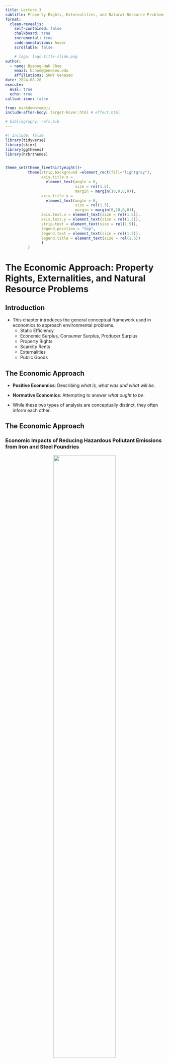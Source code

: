 ```yaml
---
title: Lecture 3
subtitle: Property Rights, Externalities, and Natural Resource Problems
format:
  clean-revealjs:
    self-contained: false
    chalkboard: true
    incremental: true
    code-annotations: hover
    scrollable: false

    # logo: logo-title-slide.png
author:
  - name: Byeong-Hak Choe
    email: bchoe@geneseo.edu
    affiliations: SUNY Geneseo
date: 2024-08-28
execute: 
  eval: true
  echo: true
callout-icon: false

from: markdown+emoji
include-after-body: target-hover.html # effect.html

# bibliography: refs.bib
---
```



```r
#| include: false
library(tidyverse)
library(skimr)
library(ggthemes)
library(hrbrthemes)


theme_set(theme_fivethirtyeight()+
          theme(strip.background =element_rect(fill="lightgray"),
                axis.title.x = 
                  element_text(angle = 0,
                               size = rel(1.5),
                               margin = margin(10,0,0,0)),
                axis.title.y = 
                  element_text(angle = 0,
                               size = rel(1.5),
                               margin = margin(0,10,0,0)),
                axis.text.x = element_text(size = rel(1.5)),
                axis.text.y = element_text(size = rel(1.5)),
                strip.text = element_text(size = rel(1.5)),
                legend.position = "top",
                legend.text = element_text(size = rel(1.5)),
                legend.title = element_text(size = rel(1.5))
                )
          )
```




# The Economic Approach: Property Rights, Externalities, and Natural Resource Problems {background-color="#1c4982"}


## Introduction

- This chapter introduces the general conceptual framework used in economics to approach environmental problems.
  - Static Efficiency
  - Economic Surplus, Consumer Surplus, Producer Surplus
  - Property Rights
  - Scarcity Rents
  - Externalities
  - Public Goods



## The Economic Approach

- **Positive Economics**: Describing *what is, what was and what will be*.

- **Normative Economics**: Attempting to answer *what ought to be*.

- While these two types of analysis are conceptually distinct, they often inform each other. 


## The Economic Approach
### Economic Impacts of Reducing Hazardous Pollutant Emissions from Iron and Steel Foundries

<div style="text-align: center; width: 80%; margin: auto;">
  <img src="https://bcdanl.github.io/lec_figs/iron-steel-polution.png" style="width: 70%; margin-bottom: -20px;">
  <p style="font-weight: bold;"></p>
</div>

- The U.S. Environmental Protection Agency (EPA) developed a "control technology standard" to reduce hazardous air pollutant emissions from iron and steel foundries.

- How large would the impacts of the standard on production cost at affected facilities?



## The Economic Approach
### Economic Impacts of Reducing Hazardous Pollutant Emissions from Iron and Steel Foundries

- The rule would increase production costs by $21.73 million annually for existing sources.

- The analysis projected small price increases: 0.1% for iron castings and 0.05% for steel castings.

- Iron foundries using cupola furnaces and consumers of iron foundry products would experience the primary impact.

- The analysis showed the impacts were below the $100 million threshold, avoiding the need for an extensive review by the Office of Management and Budget.

- The findings helped reduce opposition by demonstrating the minimal expected economic impacts.



<!-- - The positive analysis helped shape a more informed and efficient policy decision by providing a clear picture of the economic consequences without dictating whether the policy should or should not be implemented.  -->

<!-- This demonstrates that even though positive analysis doesn’t directly address the desirability of a policy, it is instrumental in the overall decision-making process by clarifying the likely outcomes of different actions. -->


## Economic Efficiency
### Static Efficiency
$$
\text{(Economic Surplus)} \,=\, \text{(Consumer Surplus)} \,+\, \text{(Producer Surplus)}
$$

- An allocation of resources satisfies the **static efficiency** criterion if the economic surplus derived from those resources is maximized by that allocation.




## Economic Efficiency
### Consumer Surplus (CS)



:::: {.columns}

::: {.column width="60%"}
<div style="text-align: center; width: 100%; margin: auto;">
  <img src="https://bcdanl.github.io/lec_figs/tl-fig2-1.png" style="width: 100%; margin-bottom: -20px;">
  <p style="font-weight: bold;"></p>
</div>

:::

::: {.column width="40%"}

- CS is the value that consumers receive from an allocation minus what it costs them.
  
- CS is measured as the area under the demand curve minus the consumer’s cost.
  - Why?

:::
::::





## Economic Efficiency
### Producer Surplus (PS)



:::: {.columns}

::: {.column width="60%"}
<div style="text-align: center; width: 100%; margin: auto;">
  <img src="https://bcdanl.github.io/lec_figs/tl-fig2-2.png" style="width: 100%; margin-bottom: -20px;">
  <p style="font-weight: bold;"></p>
</div>

:::

::: {.column width="40%"}

- PS is the difference between the amount that a seller receives minus what the seller would be willing to accept for the good

- PS is the area under the price line that lies above the supply curve.
  - Why?

:::
::::





## Economic Efficiency
### Review on MC/MB curves


:::: {.panel-tabset}



## MB and Demand
- In a perfectly competitive market, a marginal benefit ($MB$) curve is essentially synonymous with a demand curve.
  - Each point on the demand curve represents the maximum price a consumer is willing to pay for a specific quantity of the good. 
  - This willingness to pay is directly related to the $MB$ of the next unit of the good.
  - Consumers are willing to buy an additional unit of a good only if the $MB$ of that unit is greater than or equal to its price.
  - The $MB$ curve shows how many units consumers are willing to purchase at each price, which is the *demand* curve.


## MC and Supply
- In a perfectly competitive market, a firm's marginal cost ($MC$) curve can be thought of as its supply curve:
  - $MC$ is a cost of producing one more unit of a good.
  - Firms aim to maximize profit by producing where $MC$ equals marginal revenue ($MR$). 
  - The market price ($P$) that a firm can charge for its product is determined by the market and is equal to its $MR$.
  - Therefore, the firms produce the quantity where $MC$ equals $P$.
    - The $MC$ curve directly determines how much the firms will *supply* at any given price. 

::::


## Property Rights
### Property Rights and Efficient Market Allocations

- **Property rights** refers to a bundle of entitlements defining the owner’s rights, privileges, and limitations for use of the resource.
  - Can be vested in individuals, firms, or the state.
  - Understanding property rights allows us to better understand how natural resource problems arise from government and market allocations.



## Property Rights
### Efficient Property Right Structures

- **Exclusivity**: All the benefits and costs should only accrue to the owner.

- **Transferability**: Property rights should be transferred to others.

- **Enforceability**: Property rights should be secure from seizure or encroachment.



## Property Rights
### Efficient Property Right Structures


:::: {.columns}

::: {.column width="60%"}
<div style="text-align: center; width: 100%; margin: auto;">
  <img src="https://bcdanl.github.io/lec_figs/tl-fig2-3.png" style="width: 100%; margin-bottom: -20px;">
  <p style="font-weight: bold;"></p>
</div>

:::

::: {.column width="40%"}

- In a system with well-defined property rights and competitive markets in which to sell those rights, the actions of self-interested individuals will result in an efficient equilibrium.


:::
::::




## Property Rights
### Water Rights in Agriculture


:::: {.columns}

::: {.column width="50%"}
<div style="text-align: center; width: 100%; margin: auto;">
  <img src="https://bcdanl.github.io/lec_figs/water-property-right-ag.png" style="width: 100%; margin-bottom: -20px;">
  <p style="font-weight: bold;"></p>
</div>

:::

::: {.column width="50%"}

- Consider a region where water is a *scarce* natural resource, and there are well-defined property rights for water usage, particularly among farmers in agricultural production. 
- In this region, a competitive market exists where these water rights can be bought and sold.

:::
::::





## Property Rights
### Water Rights in Agriculture	

:::: {.panel-tabset}

## Producers

::: {.nonincremental}
  - Farmers hold water rights and aim to maximize their surplus by using water efficiently to grow crops that yield the highest profit. 
  - If a particular farmer finds that selling a portion of their water rights in the market would yield a higher return than using that water for low-value crops, they may choose to sell.

:::

## Consumers
::: {.nonincremental}

  - Other farmers or industries in the region, needing water for higher-value crops or more profitable uses, are willing to buy water rights. 
  - They seek to maximize their surplus by obtaining water that enables them to produce more efficiently or profitably.

:::

## Market Outcome
::: {.nonincremental}

  - The price of water rights reflects the supply and demand for water.
  - As self-interested farmers sell or buy water rights based on their own profit-maximizing decisions, water is allocated to its most valuable use.

::: 

::::

## Property Rights
### PS, Scarcity Rent, and Long-Run Competitive Equilibrium

- In the short-run, 
$$
\overbrace{PS}^{\text{Producer}\\\,\text{ Surplus}} \,=\, \overbrace{\Pi}^{\text{Profits}} + \overbrace{FC}^{\text{Fixed}\\\,\text{Cost}}
$$
- This is because:
$$
\begin{align}
\overbrace{\Pi}^{\text{Profits}} &\,=\, \overbrace{TR}^{\text{Total Revenue}} \,–\, \overbrace{VC}^{\text{Variable}\\\;\;\text{Cost}} \,–\, \overbrace{FC}^{\text{Fixed}\\\,\text{Cost}}\\
\quad\\
\underbrace{PS}_{\text{Producer}\\\,\text{ Surplus}} &\,=\, \underbrace{TR}_{\text{Total Revenue}} \,–\, \underbrace{VC}_{\text{Variable}\\\;\;\text{Cost}}
\end{align}
$$

- Thus, $PS \,=\, \Pi + FC$ in the short-run.


## Property Rights
### PS, Scarcity Rent, and Long-Run Competitive Equilibrium

- In the long run,
$$
\overbrace{PS}^{\text{Producer}\\\,\text{ Surplus}} \,=\, \overbrace{\Pi}^{\text{Profit}} \,+\, \text{(Rent)}
$$

- $\text{Rent}$: return to scarce inputs owned by the producer.
- Under perfect competition, 
  - Long-run profits equal zero;
  - Any $PS$ in natural resource industries in the long-run  equal rent.

- This $PS$ in long-run equilibrium is called **scarcity rent**.
  - Cannot be eliminated by competition due to scarcity of natural resources.



## Property Rights
### Scarcity Rents in New England Fisheries

<div style="text-align: center; width: 80%; margin: auto;">
  <img src="https://bcdanl.github.io/lec_figs/new-england-fisheries.jpeg" style="width: 85%; margin-bottom: -20px;">
  <p style="font-weight: bold;"></p>
</div>


- Data suggest that fishing off the New England coast would need be reduced by about 70% to eliminate overfishing and achieve an efficient harvest.

- This would generate a scarcity rent of about $130 million.

- If this were collected by the government, it would be sufficient to compensate those boats put out of business due to fishing restrictions.

## Externalities as a Source of Market Failure
### Steel Mill and Hotel Resort by a River


:::: {.columns}

::: {.column width="50%"}
<div style="text-align: center; width: 100%; margin: auto;">
  <img src="https://bcdanl.github.io/lec_figs/steel-resort-externality.png" style="width: 100%; margin-bottom: -20px;">
  <p style="font-weight: bold;"></p>
</div>

:::

::: {.column width="50%"}

- If these two facilities have different owners, an efficient use of the water is not likely to result.
  - Why?

:::
::::


## Externalities as a Source of Market Failure
### Steel Mill and Hotel Resort by a River

- Because the steel plant does not bear the cost of reduced business at the resort resulting from waste being dumped into the river, it does not consider that cost.

- **Externalities** exist whenever the welfare of some agent, typically firm or household, depends not only on his or her activities, but also on activities under the control of some other agent.





## Externalities as a Source of Market Failure
### Steel Mill and Hotel Resort by a River

:::: {.columns}

::: {.column width="60%"}
<div style="text-align: center; width: 100%; margin: auto;">
  <img src="https://bcdanl.github.io/lec_figs/tl-fig2-4.png" style="width: 100%; margin-bottom: -20px;">
  <p style="font-weight: bold;"></p>
</div>

:::

::: {.column width="40%"}

- Steel production produces *pollution* as well as steel. 

- $MC_{p}$: the private marginal cost of producing the steel. 
- $MC_{s}$: the social marginal cost
  - Because society considers both the cost of pollution and the cost of producing the steel, $MC_{s}$ includes both.


:::
::::










## Externalities as a Source of Market Failure
### Steel Mill and Hotel Resort by a River


:::: {.columns}

::: {.column width="60%"}
<div style="text-align: center; width: 100%; margin: auto;">
  <img src="https://bcdanl.github.io/lec_figs/tl-fig2-4.png" style="width: 100%; margin-bottom: -20px;">
  <p style="font-weight: bold;"></p>
</div>


:::

::: {.column width="40%"}

- How much would the steel mill produce in the competitive market?

- How much level of steel production is desirable to the society?

- If $Q^{*} \neq Q_{m}$, what would be the loss in net benefits to the society? 


:::
::::







## Externalities as a Source of Market Failure
### Steel Mill and Hotel Resort by a River


- The output of the commodity is too large.
- Too much pollution is produced.
- The prices of products responsible for pollution are too low.
- As long as the costs are external, no incentives to search for ways to yield less pollution per unit of output are introduced by the market.
- Recycling and reuse of the polluting substances are discouraged due to the cheap external cost.




